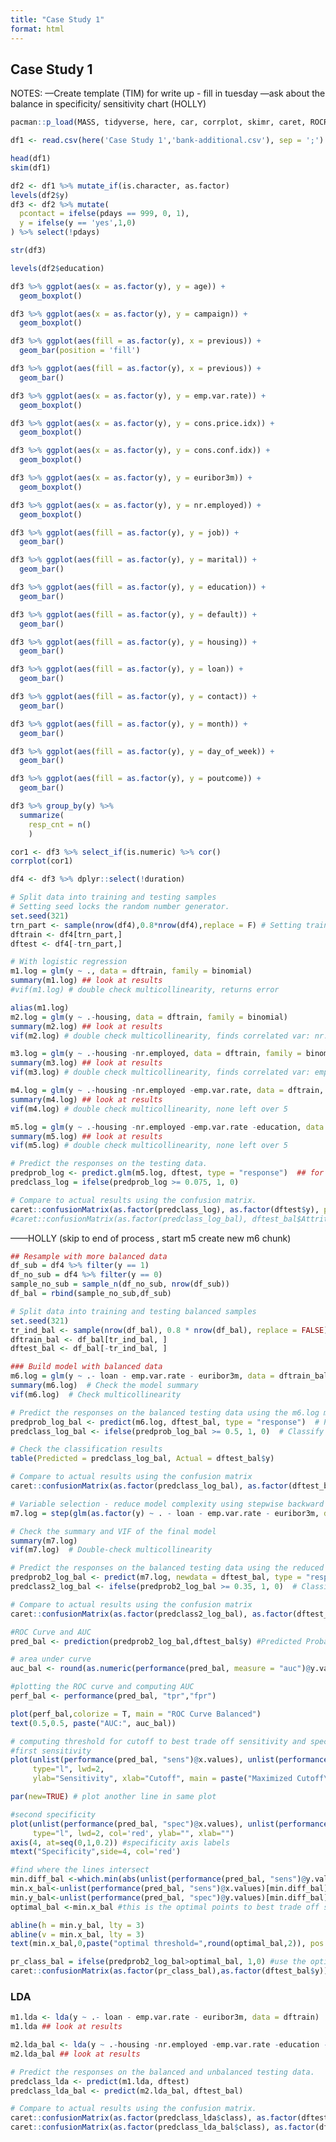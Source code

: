 ```yaml
---
title: "Case Study 1"
format: html
---
```


## Case Study 1
NOTES:
---Create template (TIM) for write up - fill in tuesday
---ask about the balance in specificity/ sensitivity chart (HOLLY)


```r
pacman::p_load(MASS, tidyverse, here, car, corrplot, skimr, caret, ROCR)
```

```r
df1 <- read.csv(here('Case Study 1','bank-additional.csv'), sep = ';')
```

```r
head(df1)
skim(df1)
```


```r
df2 <- df1 %>% mutate_if(is.character, as.factor)
levels(df2$y)
df3 <- df2 %>% mutate(
  pcontact = ifelse(pdays == 999, 0, 1),
  y = ifelse(y == 'yes',1,0)
) %>% select(!pdays)
```

```r
str(df3)
```

```r
levels(df2$education)
```

```r
df3 %>% ggplot(aes(x = as.factor(y), y = age)) +
  geom_boxplot()
```

```r
df3 %>% ggplot(aes(x = as.factor(y), y = campaign)) +
  geom_boxplot()
```

```r
df3 %>% ggplot(aes(fill = as.factor(y), x = previous)) +
  geom_bar(position = 'fill')

df3 %>% ggplot(aes(fill = as.factor(y), x = previous)) +
  geom_bar()
```

```r
df3 %>% ggplot(aes(x = as.factor(y), y = emp.var.rate)) +
  geom_boxplot()
```

```r
df3 %>% ggplot(aes(x = as.factor(y), y = cons.price.idx)) +
  geom_boxplot()
```

```r
df3 %>% ggplot(aes(x = as.factor(y), y = cons.conf.idx)) +
  geom_boxplot()
```

```r
df3 %>% ggplot(aes(x = as.factor(y), y = euribor3m)) +
  geom_boxplot()
```

```r
df3 %>% ggplot(aes(x = as.factor(y), y = nr.employed)) +
  geom_boxplot()
```

```r
df3 %>% ggplot(aes(fill = as.factor(y), y = job)) +
  geom_bar()
```

```r
df3 %>% ggplot(aes(fill = as.factor(y), y = marital)) +
  geom_bar()
```

```r
df3 %>% ggplot(aes(fill = as.factor(y), y = education)) +
  geom_bar()
```

```r
df3 %>% ggplot(aes(fill = as.factor(y), y = default)) +
  geom_bar()
```

```r
df3 %>% ggplot(aes(fill = as.factor(y), y = housing)) +
  geom_bar()
```

```r
df3 %>% ggplot(aes(fill = as.factor(y), y = loan)) +
  geom_bar()
```

```r
df3 %>% ggplot(aes(fill = as.factor(y), y = contact)) +
  geom_bar()
```

```r
df3 %>% ggplot(aes(fill = as.factor(y), y = month)) +
  geom_bar()
```

```r
df3 %>% ggplot(aes(fill = as.factor(y), y = day_of_week)) +
  geom_bar()
```

```r
df3 %>% ggplot(aes(fill = as.factor(y), y = poutcome)) +
  geom_bar()
```

```r
df3 %>% group_by(y) %>% 
  summarize(
    resp_cnt = n()
    )
```


```r
cor1 <- df3 %>% select_if(is.numeric) %>% cor()
corrplot(cor1)
```

```r
df4 <- df3 %>% dplyr::select(!duration)
```


```r
# Split data into training and testing samples
# Setting seed locks the random number generator. 
set.seed(321)
trn_part <- sample(nrow(df4),0.8*nrow(df4),replace = F) # Setting training sample to be 80% of the data
dftrain <- df4[trn_part,]
dftest <- df4[-trn_part,]

# With logistic regression
m1.log = glm(y ~ ., data = dftrain, family = binomial)
summary(m1.log) ## look at results
#vif(m1.log) # double check multicollinearity, returns error

alias(m1.log)
m2.log = glm(y ~ .-housing, data = dftrain, family = binomial)
summary(m2.log) ## look at results
vif(m2.log) # double check multicollinearity, finds correlated var: nr.employed 

m3.log = glm(y ~ .-housing -nr.employed, data = dftrain, family = binomial)
summary(m3.log) ## look at results
vif(m3.log) # double check multicollinearity, finds correlated var: emp.var.rate

m4.log = glm(y ~ .-housing -nr.employed -emp.var.rate, data = dftrain, family = binomial)
summary(m4.log) ## look at results
vif(m4.log) # double check multicollinearity, none left over 5


```


```r
m5.log = glm(y ~ .-housing -nr.employed -emp.var.rate -education, data = dftrain, family = binomial)
summary(m5.log) ## look at results
vif(m5.log) # double check multicollinearity, none left over 5

```


```r
# Predict the responses on the testing data. 
predprob_log <- predict.glm(m5.log, dftest, type = "response")  ## for logit
predclass_log = ifelse(predprob_log >= 0.075, 1, 0)

# Compare to actual results using the confusion matrix. 
caret::confusionMatrix(as.factor(predclass_log), as.factor(dftest$y), positive = "1")
#caret::confusionMatrix(as.factor(predclass_log_bal), dftest_bal$Attrition_Flag, positive = "Existing Customer")


```

------HOLLY (skip to end of process , start m5 create new m6 chunk)

```r
## Resample with more balanced data 
df_sub = df4 %>% filter(y == 1)
df_no_sub = df4 %>% filter(y == 0)
sample_no_sub = sample_n(df_no_sub, nrow(df_sub))
df_bal = rbind(sample_no_sub,df_sub)
```


```r
# Split data into training and testing balanced samples
set.seed(321)
tr_ind_bal <- sample(nrow(df_bal), 0.8 * nrow(df_bal), replace = FALSE) # Setting training sample to be 80% of the balanced data
dftrain_bal <- df_bal[tr_ind_bal, ]
dftest_bal <- df_bal[-tr_ind_bal, ]

```

```r
### Build model with balanced data
m6.log = glm(y ~ .- loan - emp.var.rate - euribor3m, data = dftrain_bal, family = binomial)
summary(m6.log)  # Check the model summary
vif(m6.log)  # Check multicollinearity

```

```r
# Predict the responses on the balanced testing data using the m6.log model
predprob_log_bal <- predict(m6.log, dftest_bal, type = "response")  # Predict probabilities for the test set
predclass_log_bal <- ifelse(predprob_log_bal >= 0.5, 1, 0)  # Classify based on the threshold

# Check the classification results
table(Predicted = predclass_log_bal, Actual = dftest_bal$y)

```

```r
# Compare to actual results using the confusion matrix
caret::confusionMatrix(as.factor(predclass_log_bal), as.factor(dftest_bal$y), positive = "1")

```

```r
# Variable selection - reduce model complexity using stepwise backward elimination
m7.log = step(glm(as.factor(y) ~ . - loan - emp.var.rate - euribor3m, data = dftrain_bal, family = binomial), direction = "backward")

# Check the summary and VIF of the final model
summary(m7.log)
vif(m7.log)  # Double-check multicollinearity

# Predict the responses on the balanced testing data using the reduced model
predprob2_log_bal <- predict(m7.log, newdata = dftest_bal, type = "response")  # Predict probabilities for the test set
predclass2_log_bal <- ifelse(predprob2_log_bal >= 0.35, 1, 0)  # Classify based on the threshold

# Compare to actual results using the confusion matrix
caret::confusionMatrix(as.factor(predclass2_log_bal), as.factor(dftest_bal$y), positive = "1")

```

```r
#ROC Curve and AUC
pred_bal <- prediction(predprob2_log_bal,dftest_bal$y) #Predicted Probability and True Classification

# area under curve
auc_bal <- round(as.numeric(performance(pred_bal, measure = "auc")@y.values),3)

#plotting the ROC curve and computing AUC
perf_bal <- performance(pred_bal, "tpr","fpr")

plot(perf_bal,colorize = T, main = "ROC Curve Balanced")
text(0.5,0.5, paste("AUC:", auc_bal))
```

```r
# computing threshold for cutoff to best trade off sensitivity and specificity, unbalanced first
#first sensitivity
plot(unlist(performance(pred_bal, "sens")@x.values), unlist(performance(pred_bal, "sens")@y.values), 
     type="l", lwd=2, 
     ylab="Sensitivity", xlab="Cutoff", main = paste("Maximized Cutoff\n","AUC: ",auc_bal))

par(new=TRUE) # plot another line in same plot

#second specificity
plot(unlist(performance(pred_bal, "spec")@x.values), unlist(performance(pred_bal, "spec")@y.values), 
     type="l", lwd=2, col='red', ylab="", xlab="")
axis(4, at=seq(0,1,0.2)) #specificity axis labels
mtext("Specificity",side=4, col='red')

#find where the lines intersect
min.diff_bal <-which.min(abs(unlist(performance(pred_bal, "sens")@y.values) - unlist(performance(pred_bal, "spec")@y.values)))
min.x_bal<-unlist(performance(pred_bal, "sens")@x.values)[min.diff_bal]
min.y_bal<-unlist(performance(pred_bal, "spec")@y.values)[min.diff_bal]
optimal_bal <-min.x_bal #this is the optimal points to best trade off sensitivity and specificity

abline(h = min.y_bal, lty = 3)
abline(v = min.x_bal, lty = 3)
text(min.x_bal,0,paste("optimal threshold=",round(optimal_bal,2)), pos = 3)

pr_class_bal = ifelse(predprob2_log_bal>optimal_bal, 1,0) #use the optimal cutoff to classify
caret::confusionMatrix(as.factor(pr_class_bal),as.factor(dftest_bal$y)) #this function and package auto computes a lot of the metrics
```

### LDA

```r
m1.lda <- lda(y ~ .- loan - emp.var.rate - euribor3m, data = dftrain)
m1.lda ## look at results
```

```r
m2.lda_bal <- lda(y ~ .-housing -nr.employed -emp.var.rate -education -default, data = dftrain_bal)
m2.lda_bal ## look at results
```


```r
# Predict the responses on the balanced and unbalanced testing data. 
predclass_lda <- predict(m1.lda, dftest)
predclass_lda_bal <- predict(m2.lda_bal, dftest_bal)
```

```r
# Compare to actual results using the confusion matrix. 
caret::confusionMatrix(as.factor(predclass_lda$class), as.factor(dftest$y), positive = "1")
caret::confusionMatrix(as.factor(predclass_lda_bal$class), as.factor(dftest_bal$y), positive = "1")
```




